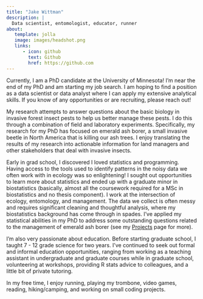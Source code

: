 ```yaml
---
title: "Jake Wittman"
description: |
  Data scientist, entomologist, educator, runner
about: 
   template: jolla
   image: images/headshot.png
   links:
      - icon: github
        text: Github
        href: https://github.com
---
```


Currently, I am a PhD candidate at the University of Minnesota! I'm near the end of my PhD and am starting my job search. I am hoping to find a position as a data scientist or data analyst where I can apply my extensive analytical skills. If you know of any opportunities or are recruiting, please reach out!

My research attempts to answer questions about the basic biology in invasive forest insect pests to help us better manage these pests. I do this through a combination of field and laboratory experiments. Specifically, my research for my PhD has focused on emerald ash borer, a small invasive beetle in North America that is killing our ash trees. I enjoy translating the results of my research into actionable information for land managers and other stakeholders that deal with invasive insects.

Early in grad school, I discovered I loved statistics and programming. Having access to the tools used to identify patterns in the noisy data we often work with in ecology was so enlightening! I sought out opportunities to learn more about statistics and ended up with a graduate minor in biostatistics (basically, almost all the coursework required for a MSc in biostatistics and no thesis component). I work at the intersection of ecology, entomology, and management. The data we collect is often messy and requires significant cleaning and thoughtful analysis, where my biostatistics background has come through in spades. I've applied my statistical abilities in my PhD to address some outstanding questions related to the management of emerald ash borer (see my [Projects](https://wittja01.github.io/website/projects.html) page for more).

I'm also very passionate about education. Before starting graduate school, I taught 7 - 12 grade science for two years. I've continued to seek out formal and informal education opportunities, ranging from working as a teaching assistant in undergraduate and graduate courses while in graduate school, volunteering at workshops, providing R stats advice to colleagues, and a little bit of private tutoring.

In my free time, I enjoy running, playing my trombone, video games, reading, hiking/camping, and working on small coding projects.
